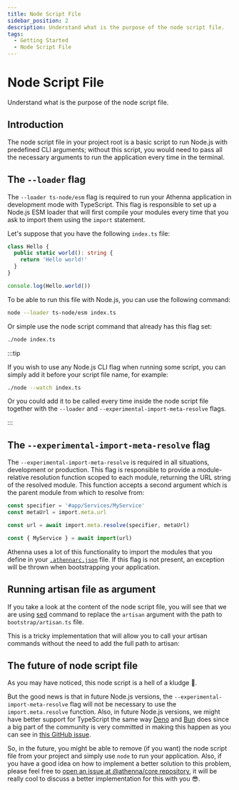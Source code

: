 ```yaml
---
title: Node Script File
sidebar_position: 2
description: Understand what is the purpose of the node script file.
tags:
  - Getting Started
  - Node Script File
---
```


# Node Script File

Understand what is the purpose of the node script file.

## Introduction

The node script file in your project root is a basic script to
run Node.js with predefined CLI arguments; without this script,
you would need to pass all the necessary arguments to run the
application every time in the terminal.

## The `--loader` flag

The `--loader ts-node/esm` flag is required to run your Athenna
application in development mode with TypeScript. This flag is
responsible to set up a Node.js ESM loader that will first compile
your modules every time that you ask to import them using the
`import` statement.

Let's suppose that you have the following `index.ts` file:

```typescript
class Hello {
  public static world(): string {
    return 'Hello world!'
  }
}

console.log(Hello.world())
```

To be able to run this file with Node.js, you can use the
following command:

```bash
node --loader ts-node/esm index.ts
```

Or simple use the node script command that already has this
flag set:

```bash
./node index.ts
```

:::tip

If you wish to use any Node.js CLI flag when running
some script, you can simply add it before your script
file name, for example:

```bash
./node --watch index.ts
```

Or you could add it to be called every time inside
the node script file together with the `--loader` and
`--experimental-import-meta-resolve` flags.

:::

## The `--experimental-import-meta-resolve` flag

The `--experimental-import-meta-resolve` is required in all
situations, development or production. This flag is
responsible to provide a module-relative resolution function
scoped to each module, returning the URL string of the resolved
module. This function accepts a second argument which is the
parent module from which to resolve from:

```typescript
const specifier = '#app/Services/MyService'
const metaUrl = import.meta.url

const url = await import.meta.resolve(specifier, metaUrl)

const { MyService } = await import(url)
```

Athenna uses a lot of this functionality to import the modules
that you define in your [`.athennarc.json`](/docs/getting-started/athennarc-file)
file. If this flag is not present, an exception will be thrown
when bootstrapping your application.

## Running artisan file as argument

If you take a look at the content of the node script file,
you will see that we are using [sed](https://www.geeksforgeeks.org/sed-command-linux-set-2/)
command to replace the `artisan` argument with the path to
`bootstrap/artisan.ts` file.

This is a tricky implementation that will allow you to call
your artisan commands without the need to add the full path
to artisan:

## The future of node script file

As you may have noticed, this node script is a hell of a
kludge 🤣.

But the good news is that in future Node.js versions,
the `--experimental-import-meta-resolve` flag will not be
necessary to use the `import.meta.resolve` function. Also,
in future Node.js versions, we might have better support
for TypeScript the same way [Deno](https://deno.com/) and
[Bun](https://bun.sh/) does since a big part of the community
is very committed in making this happen as you can see in
[this GitHub issue](https://github.com/nodejs/node/issues/43818).

So, in the future, you might be able to remove (if you want)
the node script file from your project and simply use `node`
to run your application. Also, if you have a good idea on
how to implement a better solution to this problem, please
feel free to [open an issue at @athenna/core repository](https://github.com/AthennaIO/Core/issues/new/choose),
it will be really cool to discuss a better implementation
for this with you 😎.
